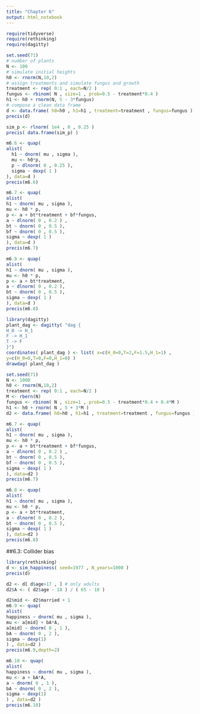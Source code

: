 ```yaml
---
title: "Chapter 6"
output: html_notebook
---
```



```r
require(tidyverse)
require(rethinking)
require(dagitty)
```

```r
set.seed(71)
# number of plants
N <- 100
# simulate initial heights
h0 <- rnorm(N,10,2)
# assign treatments and simulate fungus and growth
treatment <- rep( 0:1 , each=N/2 )
fungus <- rbinom( N , size=1 , prob=0.5 - treatment*0.4 )
h1 <- h0 + rnorm(N, 5 - 3*fungus)
# compose a clean data frame
d <- data.frame( h0=h0 , h1=h1 , treatment=treatment , fungus=fungus )
precis(d)
```
```r

sim_p <- rlnorm( 1e4 , 0 , 0.25 )
precis( data.frame(sim_p) )

```

```r
m6.6 <- quap(
alist(
  h1 ~ dnorm( mu , sigma ),
  mu <- h0*p,
  p ~ dlnorm( 0 , 0.25 ),
  sigma ~ dexp( 1 )
), data=d )
precis(m6.6)
```

```r
m6.7 <- quap(
alist(
h1 ~ dnorm( mu , sigma ),
mu <- h0 * p,
p <- a + bt*treatment + bf*fungus,
a ~ dlnorm( 0 , 0.2 ) ,
bt ~ dnorm( 0 , 0.5 ),
bf ~ dnorm( 0 , 0.5 ),
sigma ~ dexp( 1 )
), data=d )
precis(m6.7)
```

```r
m6.8 <- quap(
alist(
h1 ~ dnorm( mu , sigma ),
mu <- h0 * p,
p <- a + bt*treatment,
a ~ dlnorm( 0 , 0.2 ),
bt ~ dnorm( 0 , 0.5 ),
sigma ~ dexp( 1 )
), data=d )
precis(m6.8)
```

```r
library(dagitty)
plant_dag <- dagitty( "dag {
H_0 -> H_1
F -> H_1
T -> F
}")
coordinates( plant_dag ) <- list( x=c(H_0=0,T=2,F=1.5,H_1=1) ,
y=c(H_0=0,T=0,F=0,H_1=0) )
drawdag( plant_dag )
```
```r
set.seed(71)
N <- 1000
h0 <- rnorm(N,10,2)
treatment <- rep( 0:1 , each=N/2 )
M <- rbern(N)
fungus <- rbinom( N , size=1 , prob=0.5 - treatment*0.4 + 0.4*M )
h1 <- h0 + rnorm( N , 5 + 3*M )
d2 <- data.frame( h0=h0 , h1=h1 , treatment=treatment , fungus=fungus )

m6.7 <- quap(
alist(
h1 ~ dnorm( mu , sigma ),
mu <- h0 * p,
p <- a + bt*treatment + bf*fungus,
a ~ dlnorm( 0 , 0.2 ) ,
bt ~ dnorm( 0 , 0.5 ),
bf ~ dnorm( 0 , 0.5 ),
sigma ~ dexp( 1 )
), data=d2 )
precis(m6.7)

m6.8 <- quap(
alist(
h1 ~ dnorm( mu , sigma ),
mu <- h0 * p,
p <- a + bt*treatment,
a ~ dlnorm( 0 , 0.2 ),
bt ~ dnorm( 0 , 0.5 ),
sigma ~ dexp( 1 )
), data=d2 )
precis(m6.8)
```

##6.3: Collider bias

```r
library(rethinking)
d <- sim_happiness( seed=1977 , N_years=1000 )
precis(d)
```

```r

d2 <- d[ d$age>17 , ] # only adults
d2$A <- ( d2$age - 18 ) / ( 65 - 18 )

```

```r
d2$mid <- d2$married + 1
m6.9 <- quap(
alist(
happiness ~ dnorm( mu , sigma ),
mu <- a[mid] + bA*A,
a[mid] ~ dnorm( 0 , 1 ),
bA ~ dnorm( 0 , 2 ),
sigma ~ dexp(1)
) , data=d2 )
precis(m6.9,depth=2)

m6.10 <- quap(
alist(
happiness ~ dnorm( mu , sigma ),
mu <- a + bA*A,
a ~ dnorm( 0 , 1 ),
bA ~ dnorm( 0 , 2 ),
sigma ~ dexp(1)
) , data=d2 )
precis(m6.10)
```


